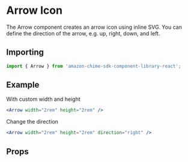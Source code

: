 

# Arrow Icon

The Arrow component creates an arrow icon using inline SVG. You can define the direction of the arrow, e.g. up, right, down, and left.

## Importing

```javascript
import { Arrow } from 'amazon-chime-sdk-component-library-react';
```

## Example

With custom width and height

<ThemeProvider theme={lightTheme}>
  <GlobalStyles/>
  <Preview>
    <Arrow width="2rem" height="2rem" />
  </Preview>
</ThemeProvider>

```jsx
<Arrow width="2rem" height="2rem" />
```

Change the direction

<ThemeProvider theme={lightTheme}>
  <GlobalStyles/>
  <Preview>
    <Arrow width="2rem" height="2rem" direction="right" />
  </Preview>
</ThemeProvider>

```jsx
<Arrow width="2rem" height="2rem" direction="right" />
```

## Props

<Props of={Arrow} />
